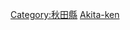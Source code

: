 {{日本行政區劃分類導航|建築物}}
{{Commonscat|Buildings in Akita prefecture}}

[[Category:秋田縣|Category:秋田縣]]
[[Category:日本各都道府縣建築物|Akita-ken]]